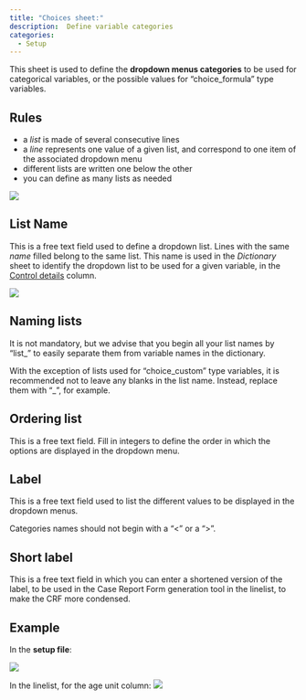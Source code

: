 ```yaml
---
title: "Choices sheet:"
description:  Define variable categories
categories: 
  - Setup
---
```


This sheet is used to define the **dropdown menus categories** to be used for categorical variables, or the possible values for "choice_formula" type variables. 

## Rules

- a *list* is made of several consecutive lines  
- a *line* represents one value of a given list, and correspond to one item of the associated dropdown menu  
- different lists are written one below the other  
- you can define as many lists as needed

![](images/im-134-choices_sheet.png)    


## List Name

This is a free text field used to define a dropdown list. Lines with the same *name* filled belong to the same list. This name is used in the *Dictionary* sheet to identify the dropdown list to be used for a given variable, in the [Control details](../reference/dictionary_sheet.qmd#sec-var-control-details) column.


![](images/im-041-choices.png)   

::: {.callout-tip}
## Naming lists

It is not mandatory, but we advise that you begin all your list names by "list_" to easily separate them from variable names in the dictionary.

With the exception of lists used for "choice_custom" type variables, it is recommended not to leave any blanks in the list name. Instead, replace them with "\_", for example.
:::


## Ordering list

This is a free text field. Fill in integers to define the order in which the options are displayed in the dropdown menu.


## Label

This is a free text field used to list the different values to be displayed in the dropdown menus.

::: {.callout-warning}
Categories names should not begin with a "\<" or a "\>".
:::

## Short label

This is a free text field in which you can enter a shortened version of the label, to be used in the Case Report Form generation tool in the linelist, to make the CRF more condensed.

## Example

In the **setup file**: 

![](images/im-134-choices_sheet.png)    

In the linelist, for the age unit column:
![](images/im-134-choices_sheet_result.png)    

